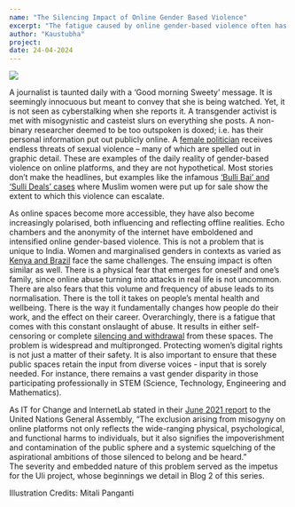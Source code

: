 ```yaml
---
name: "The Silencing Impact of Online Gender Based Violence"
excerpt: "The fatigue caused by online gender-based violence often has a chilling effect. It silences diverse voices in the very spaces that need to be more equitable and inclusive!"
author: "Kaustubha"
project:
date: 24-04-2024
---
```



<ContentPageShell>

![](/silencing-impact-illustration.png)

A journalist is taunted daily with a ‘Good morning Sweety’ message. It is seemingly innocuous but meant to convey that she is being watched. Yet, it is not seen as cyberstalking when she reports it.
A transgender activist is met with misogynistic and casteist slurs on everything she posts. 
A non-binary researcher deemed to be too outspoken is doxed; i.e. has their personal information put out publicly online.
A [female politician](https://decoders.blob.core.windows.net/troll-patrol-india-findings/Amnesty_International_India_Troll_Patrol_India_Findings_2020.pdf) receives endless threats of sexual violence – many of which are spelled out in graphic detail. 
These are examples of the daily reality of gender-based violence on online platforms, and they are not hypothetical. Most stories don’t make the headlines, but examples like the infamous [‘Bulli Bai’ and ‘Sulli Deals’ cases](https://thewire.in/communalism/indian-muslim-woman-auction-bulli-bai) where Muslim women were put up for sale show the extent to which this violence can escalate.   


As online spaces become more accessible, they have also become increasingly polarised, both influencing and reflecting offline realities. Echo chambers and the anonymity of the internet have emboldened and intensified online gender-based violence. 
This is not a problem that is unique to India. Women and marginalised genders in contexts as varied as [Kenya and Brazil](https://itforchange.net/sites/default/files/2291/ITFC_Feminist%20Perspectives%20on%20Social%20Media%20Governance_0.pdf) face the same challenges. The ensuing impact is often similar as well. 
There is a physical fear that emerges for oneself and one’s family, since online abuse turning into attacks in real life is not uncommon. There are also fears that this volume and frequency of abuse leads to its normalisation. There is the toll it takes on people’s mental health and wellbeing. There is the way it fundamentally changes how people do their work, and the effect on their career. Overarchingly, there is a fatigue that comes with this constant onslaught of abuse. It results in either self-censoring or complete [silencing and withdrawal](https://www.amnesty.org/en/latest/news/2018/03/online-violence-against-women-chapter-5-5/) from these spaces. 
The problem is widespread and multipronged. Protecting women’s digital rights is not just a matter of their safety. It is also important to ensure that these public spaces retain the input from diverse voices - input that is sorely needed. For instance, there remains a vast gender disparity in those participating professionally in STEM (Science, Technology, Engineering and Mathematics). 


As IT for Change and InternetLab stated in their [June 2021 report](https://itforchange.net/sites/default/files/1738/ITforChangeInternetLab-SubmissionToGAReportGenderJustice-June2021.pdf) to the United Nations General Assembly, “The exclusion arising from misogyny on online platforms not only reflects the wide-ranging physical, psychological, and functional harms to individuals, but it also signifies the impoverishment and contamination of the public sphere and a systemic squelching of the aspirational ambitions of those silenced to belong and be heard.”  
The severity and embedded nature of this problem served as the impetus for the Uli project, whose beginnings we detail in Blog 2 of this series.  


Illustration Credits: Mitali Panganti

</ContentPageShell>
